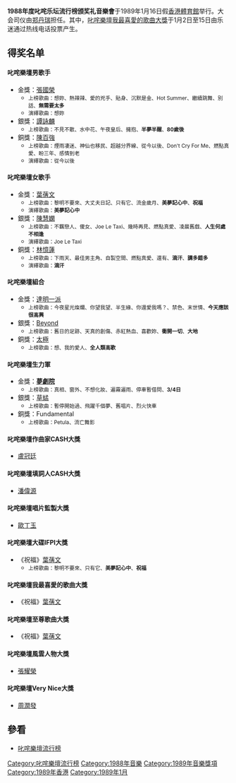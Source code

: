 {{Unreferenced|time=2020-01-20T21:54:17+00:00}}
{{Infobox award
| name     = 1988年度叱咤樂壇流行榜頒獎禮音樂會
| image    = 
| caption  = 
| date     = 1989年1月16日
| location = [[香港體育館|香港體育館]]
| network  = [[無綫電視|無綫電視]][[翡翠台|翡翠台]]
| host     = [[鄭丹瑞|鄭丹瑞]]
| ratings  =  
| previous = （第九屆[[中文歌曲擂台獎頒獎禮|中文歌曲擂台獎頒獎禮]]（1987年度））
| main     = [[叱咤樂壇流行榜頒獎典禮|叱咤樂壇流行榜頒獎典禮]]
| next     = [[1989年度叱咤樂壇流行榜頒獎典禮得獎名單|1989年度]]
}}
'''1988年度叱咤乐坛流行榜颁奖礼音樂會'''于1989年1月16日假[[香港體育館|香港體育館]]举行。大会司仪由[[鄭丹瑞|郑丹瑞]]担任。其中，[[叱咤樂壇我最喜愛的歌曲大獎|叱咤樂壇我最喜愛的歌曲大獎]]于1月2日至15日由乐迷通过热线电话投票产生。

== 得奖名单 ==

==== 叱咤樂壇男歌手 ====
*金獎：[[張國榮|張國榮]]
**<small>上榜歌曲：想妳、熱辣辣、愛的兇手、貼身、沉默是金、Hot Summer、繼續跳舞、別話、'''無需要太多'''</small>
**<small>演繹歌曲：想妳</small>
*銀獎：[[譚詠麟|譚詠麟]]
**<small>上榜歌曲：不見不散、水中花、午夜皇后、擁抱、'''半夢半醒'''、'''80歲後'''</small>
*銅獎：[[陳百強|陳百強]]
**<small>上榜歌曲：煙雨凄迷、神仙也移民、超越分界線、從今以後、Don't Cry For Me、燃點真愛、盼三年、感情到老</small>
** <small>演繹歌曲：從今以後</small>

==== 叱咤樂壇女歌手 ====
*金獎：[[葉蒨文|葉蒨文]]
**<small>上榜歌曲：黎明不要來、大丈夫日記、只有它、流金歲月、'''美夢記心中'''、'''祝福'''</small>
** <small>演繹歌曲：'''美夢記心中'''</small>
*銀獎：[[陳慧嫻|陳慧嫻]]
**<small>上榜歌曲：不羈戀人、傻女、Joe Le Taxi、幾時再見、燃點真愛、凌晨舊戲、'''人生何處不相逢'''</small>
** <small>演繹歌曲：Joe Le Taxi</small>
*銅獎：[[林憶蓮|林憶蓮]]
**<small>上榜歌曲：下雨天、最佳男主角、自製空間、燃點真愛、還有、'''滴汗'''、'''講多錯多'''</small>
** <small>演繹歌曲：'''滴汗'''</small>

==== 叱咤樂壇組合 ====
*金獎：[[達明一派|達明一派]]
**<small>上榜歌曲：今夜星光燦爛、你望我望、半生緣、你還愛我嗎？、禁色、末世情、'''今天應該很高興'''</small>
*銀獎：[[Beyond|Beyond]]
**<small>上榜歌曲：舊日的足跡、天真的創傷、赤紅熱血、喜歡妳、'''衝開一切'''、'''大地'''</small>
*銅獎：[[太極樂隊|太極]]
**<small>上榜歌曲：想、我的愛人、'''全人類高歌'''</small>

==== 叱咤樂壇生力軍 ====
*金獎：'''[[夢劇院_(香港)|夢劇院]]'''
**<small>上榜歌曲：真相、窗外、不想化妝、遍霧遍雨、停車暫借問、'''3/4日'''</small>
*銀獎：[[草蜢_(組合)|草蜢]] 
**<small>上榜歌曲：暫停開始過、飛躍千個夢、舊唱片、烈火快車</small>
*銅獎：Fundamental
**<small>上榜歌曲：Petula、流亡舞影</small>

==== 叱咤樂壇作曲家CASH大獎 ====
*[[盧冠廷|盧冠廷]]

==== 叱咤樂壇填詞人CASH大獎　 ====
*[[潘偉源|潘偉源]]

==== 叱咤樂壇唱片監製大獎 ====
*[[歐丁玉|歐丁玉]]

==== 叱咤樂壇大碟IFPI大獎 ====
*《祝福》[[葉蒨文|葉蒨文]]
**<small>上榜歌曲：黎明不要來、只有它、'''美夢記心中'''、'''祝福'''</small>

==== 叱咤樂壇我最喜愛的歌曲大獎 ====
*《祝福》[[葉蒨文|葉蒨文]]

==== 叱咤樂壇至尊歌曲大獎 ====
*《祝福》[[葉蒨文|葉蒨文]]

==== 叱咤樂壇風雲人物大獎 ====
*[[張耀榮|張耀榮]]

==== 叱咤樂壇Very Nice大獎 ====
*[[周潤發|周潤發]]

== 參看 ==
*[[叱咤樂壇流行榜|叱咤樂壇流行榜]]

{{叱咤樂壇流行榜}}

[[Category:叱咤樂壇流行榜|Category:叱咤樂壇流行榜]]
[[Category:1988年音樂|Category:1988年音樂]]
[[Category:1989年音樂獎項|Category:1989年音樂獎項]]
[[Category:1989年香港|Category:1989年香港]]
[[Category:1989年1月|Category:1989年1月]]